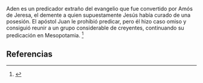 Aden es un predicador extraño del evangelio que fue convertido por Amós de Jeresa, el demente a quien supuestamente Jesús había curado de una posesión. El apóstol Juan le prohibió predicar, pero él hizo caso omiso y consiguió reunir a un grupo considerable de creyentes, continuando su predicación en Mesopotamia. <ref>{{lib|LU|159|2}}</ref> 

== Referencias ==
<references />
